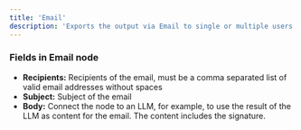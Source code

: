 ```yaml
---
title: 'Email'
description: 'Exports the output via Email to single or multiple users'
---
```


### Fields in Email node

- **Recipients:** Recipients of the email, must be a comma separated list of valid email addresses without spaces
- **Subject:** Subject of the email
- **Body:** Connect the node to an LLM, for example, to use the result of the LLM as content for the email. The content includes the signature.